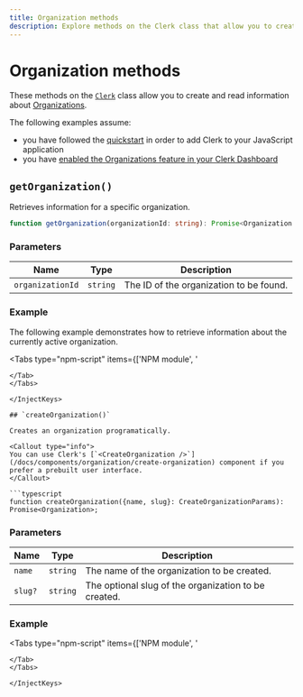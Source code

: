```yaml
---
title: Organization methods
description: Explore methods on the Clerk class that allow you to create and read information about Organizations.
---
```


# Organization methods

These methods on the [`Clerk`](/docs/references/javascript/clerk/clerk) class allow you to create and read information about [Organizations](/docs/references/javascript/organization/organization).

The following examples assume:
- you have followed the [quickstart](/docs/quickstarts/javascript) in order to add Clerk to your JavaScript application
- you have [enabled the Organizations feature in your Clerk Dashboard](/docs/organizations/overview#enable-organizations-in-your-application)

## `getOrganization()`

Retrieves information for a specific organization.

```typescript
function getOrganization(organizationId: string): Promise<Organization | undefined>;
```

### Parameters

| Name | Type | Description |
| --- | --- | --- |
| `organizationId` | `string` | The ID of the organization to be found. |

### Example

The following example demonstrates how to retrieve information about the currently active organization.

<InjectKeys>

<Tabs type="npm-script" items={['NPM module', '<script>']}>
  <Tab>
    <CodeBlockTabs options={["main.js", "index.html"]}>
    ```js filename="main.js" {9}
    import Clerk from '@clerk/clerk-js';

    // Initialize Clerk with your Clerk publishable key
    const clerk = new Clerk('{{pub_key}}');
    await clerk.load();

    if (clerk.user) {
      if (clerk.organization.id) {
        await clerk.getOrganization(clerk.organization.id)
          .then((res) => console.log(res))
          .catch((error) => console.log("An error occurred:", error.errors));
      } else {
        // If there is no active organization,
        // mount Clerk's <OrganizationSwitcher />
        // to allow the user to set an organization as active
        document.getElementById("app").innerHTML = `
          <h2>Select an organization to set it as active</h2>
          <div id="org-switcher"></div>
        `;

        const orgSwitcherDiv = document.getElementById("org-switcher");

        clerk.mountOrganizationSwitcher(orgSwitcherDiv);
      }
    } else {
      document.getElementById("app").innerHTML = `
        <div id="sign-in"></div>
      `;

      const signInDiv =
        document.getElementById("sign-in");

      clerk.mountSignIn(signInDiv);
    }
    ```

    ```html filename="index.html"
    <!doctype html>
    <html lang="en">
      <head>
        <meta charset="UTF-8" />
        <link rel="icon" type="image/svg+xml" href="/vite.svg" />
        <meta name="viewport" content="width=device-width, initial-scale=1.0" />
        <title>Clerk + JavaScript App</title>
      </head>
      <body>
        <div id="app"></div>
        <script type="module" src="/main.js"></script>
      </body>
    </html>
    ```
    </CodeBlockTabs>
  </Tab>

  <Tab>
  ```html filename="index.html" {19}
  <div id="sign-in"></div>

  <!-- Initialize Clerk with your
  Clerk Publishable key and Frontend API URL -->
  <script
    async
    crossorigin="anonymous"
    data-clerk-publishable-key="{{pub_key}}"
    src="https://{{fapi_url}}/npm/@clerk/clerk-js@latest/dist/clerk.browser.js"
    type="text/javascript"
  ></script>

  <script>
    window.addEventListener("load", async function () {
      await Clerk.load();

      if (Clerk.user) {
        if (Clerk.organization.id) {
          await Clerk.getOrganization(Clerk.organization.id)
            .then((res) => console.log(res))
            .catch((error) => console.log("An error occurred:", error.errors));
        } else {
          // If there is no active organization,
          // mount Clerk's <OrganizationSwitcher />
          // to allow the user to set an organization as active
          document.getElementById("app").innerHTML = `
            <h2>Select an organization to set it as active</h2>
            <div id="org-switcher"></div>
          `;

          const orgSwitcherDiv = document.getElementById("org-switcher");

          Clerk.mountOrganizationSwitcher(orgSwitcherDiv);
        }
      } else {
        const signInDiv = document.getElementById("sign-in");

        Clerk.mountSignIn(signInDiv);
      }
    });
  </script>
  ```
  </Tab>
</Tabs>

</InjectKeys>

## `createOrganization()`

Creates an organization programatically.

<Callout type="info">
  You can use Clerk's [`<CreateOrganization />`](/docs/components/organization/create-organization) component if you prefer a prebuilt user interface.
</Callout>

```typescript
function createOrganization({name, slug}: CreateOrganizationParams): Promise<Organization>;
```

### Parameters

| Name | Type | Description |
| --- | --- | --- |
| `name` | `string` | The name of the organization to be created. |
| `slug?` | `string` | The optional slug of the organization to be created. |

### Example

<InjectKeys>

<Tabs type="npm-script" items={['NPM module', '<script>']}>
  <Tab>
    <CodeBlockTabs options={["main.js", "index.html"]}>
    ```js filename="main.js" {11-13}
    import Clerk from '@clerk/clerk-js';

    // Initialize Clerk with your Clerk publishable key
    const clerk = new Clerk('{{pub_key}}');
    await clerk.load();

    if (clerk.user) {
      const createOrgButton = document.getElementById("create-org-button");
      createOrgButton.addEventListener("click", () => {
        clerk.createOrganization({ name: "test" })
          .then((res) => console.log(res))
          .catch((error) => console.log("An error occurred:", error.errors));
      });
    } else {
      document.getElementById("app").innerHTML = `
        <div id="sign-in"></div>
      `;

      const signInDiv =
        document.getElementById("sign-in");

      clerk.mountSignIn(signInDiv);
    }
    ```

    ```html filename="index.html"
    <!doctype html>
    <html lang="en">
      <head>
        <meta charset="UTF-8" />
        <link rel="icon" type="image/svg+xml" href="/vite.svg" />
        <meta name="viewport" content="width=device-width, initial-scale=1.0" />
        <title>Clerk + JavaScript App</title>
      </head>
      <body>
        <div id="app"></div>
        <button id="create-org-button">Create Organization</button>
        <script type="module" src="/main.js"></script>
      </body>
    </html>
    ```
    </CodeBlockTabs>
  </Tab>

  <Tab>
  ```html filename="index.html" {22-24}
  <div id="sign-in"></div>
  <div id="create-org-button"></div>

  <!-- Initialize Clerk with your
  Clerk Publishable key and Frontend API URL -->
  <script
    async
    crossorigin="anonymous"
    data-clerk-publishable-key="{{pub_key}}"
    src="https://{{fapi_url}}/npm/@clerk/clerk-js@latest/dist/clerk.browser.js"
    type="text/javascript"
  ></script>

  <script>
    window.addEventListener("load", async function () {
      await Clerk.load();

      if (Clerk.user) {
        const createOrgButton = document.getElementById("create-org-button");
        createOrgButton.addEventListener("click", () => {
          Clerk.createOrganization({ name: "test" })
            .then((res) => console.log(res))
            .catch((error) => console.log("An error occurred:", error.errors));
        });
      } else {
        const signInDiv = document.getElementById("sign-in");

        Clerk.mountSignIn(signInDiv);
      }
    });
  </script>
  ```
  </Tab>
</Tabs>

</InjectKeys>
